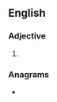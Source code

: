 ==English==

===Adjective===
{{head|en|adjective superlative form}}

# {{en-superlative of|dewy}}

===Anagrams===
* {{anagrams|en|a=deeistw|wedsite|wetside|wideset}}